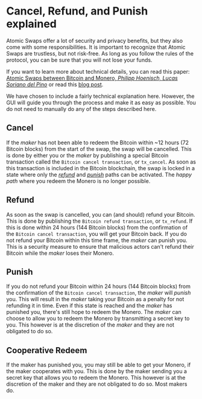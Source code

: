 # Cancel, Refund, and Punish explained

Atomic Swaps offer a lot of security and privacy benefits, but they also come with some responsibilities. 
It is important to recognize that Atomic Swaps are trustless, but not risk-free. 
As long as you follow the rules of the protocol, you can be sure that you will not lose your funds.

If you want to learn more about technical details, you can read this paper: [Atomic Swaps between Bitcoin and Monero, _Philipp Hoenisch, Lucas Soriano del Pino_](https://arxiv.org/abs/2101.12332) or read this [blog post](https://comit.network/blog/2020/10/06/monero-bitcoin/).

We have chosen to include a fairly technical explanation here. 
However, the GUI will guide you through the process and make it as easy as possible. 
You do not need to manually do any of the steps described here.

## Cancel

If the _maker_ has not been able to redeem the Bitcoin within ~12 hours (72 Bitcoin blocks) from the start of the swap, the swap will be cancelled.
This is done by either you or the _maker_ by publishing a special Bitcoin transaction called the `Bitcoin cancel transaction`, or `tx_cancel`.
As soon as this transaction is included in the Bitcoin blockchain, the swap is locked in a state where only the [_refund_](#refund) and [_punish_](#punish) paths can be activated. 
The _happy path_ where you redeem the Monero is no longer possible.

## Refund

As soon as the swap is cancelled, you can (and should) refund your Bitcoin. 
This is done by publishing the `Bitcoin refund transaction`, or `tx_refund`.
If this is done within 24 hours (144 Bitcoin blocks) from the confirmation of the `Bitcoin cancel transaction`, you will get your Bitcoin back.
If you do not refund your Bitcoin within this time frame, the _maker_ can punish you. 
This is a security measure to ensure that malicious actors can't refund their Bitcoin while the _maker_ loses their Monero.

## Punish

If you do not refund your Bitcoin within 24 hours (144 Bitcoin blocks) from the confirmation of the `Bitcoin cancel transaction`, the _maker_ will _punish_ you. 
This will result in the _maker_ taking your Bitcoin as a penalty for not refunding it in time.
Even if this state is reached and the _maker_ has punished you, there's still hope to redeem the Monero. 
The _maker_ can choose to allow you to redeem the Monero by transmitting a secret key to you. 
This however is at the discretion of the _maker_ and they are not obligated to do so.

## Cooperative Redeem

If the maker has punished you, you may still be able to get your Monero, if the maker cooperates with you.
This is done by the maker sending you a secret key that allows you to redeem the Monero.
This however is at the discretion of the maker and they are not obligated to do so.
Most makers do.
